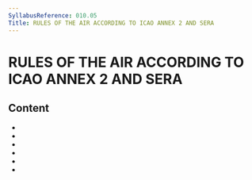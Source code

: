 ```yaml
---
SyllabusReference: 010.05
Title: RULES OF THE AIR ACCORDING TO ICAO ANNEX 2 AND SERA
---
```


# RULES OF THE AIR ACCORDING TO ICAO ANNEX 2 AND SERA

## Content

- <Link href="010.05.01" />
- <Link href="010.05.02" />
- <Link href="010.05.03" />
- <Link href="010.05.04" />
- <Link href="010.05.05" />
- <Link href="010.05.06" />
